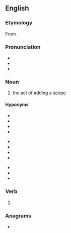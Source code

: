 ==English==

===Etymology===
From {{suffix|scope|ing|lang=en}}.

===Pronunciation===
* {{IPA|/ˈskəʊpɪŋ/|lang=en}}
* {{IPA|/ˈskoʊpiːŋ/|lang=en}}
* {{hyphenation|scope|ing|lang=en}}

===Noun===
{{en-noun}}

# {{lb|en|computing}} the act of adding a [[scope]]

====Hyponyms====
{{hyp-top3|Hyponyms of „scoping“}}
* {{l|en|block scoping}}
* {{l|en|dynamic scoping}}
* {{l|en|expression scoping}}
* {{l|en|file scoping}}
{{hyp-mid3}}
* {{l|en|function scoping}}
* {{l|en|global scoping}}
* {{l|en|lexical scoping}}
* {{l|en|module scoping}}
{{hyp-mid3}}
* {{l|en|one-level scoping}}
* {{l|en|static scoping}}
* {{l|en|two-level scoping}}
{{hyp-bottom}}

===Verb===
{{head|en|present participle}}

# {{present participle of|scope|lang=en|nocat=1}}

===Anagrams===
* {{anagrams|en|copings|copsing}}